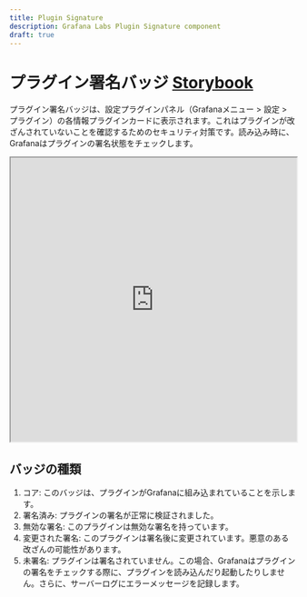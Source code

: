 ```yaml
---
title: Plugin Signature
description: Grafana Labs Plugin Signature component
draft: true
---
```


# プラグイン署名バッジ <Badge text='draft' color='orange'></Badge> <a href='https://developers.grafana.com/ui/latest/index.html?path=/story/data-display-pluginsignaturebadge--basic' target='_blank' className='header-links'>Storybook <Icon name="external-link-alt"/> </a>

プラグイン署名バッジは、設定プラグインパネル（Grafanaメニュー > 設定 > プラグイン）の各情報プラグインカードに表示されます。これはプラグインが改ざんされていないことを確認するためのセキュリティ対策です。読み込み時に、Grafanaはプラグインの署名状態をチェックします。

<iframe
  src="https://developers.grafana.com/ui/latest/index.html?path=/story/data-display-pluginsignaturebadge--basic&full=1&shortcuts=false&singleStory=true"
  width="100%"
  height="500px"
></iframe>

## バッジの種類

1. コア: このバッジは、プラグインがGrafanaに組み込まれていることを示します。
2. 署名済み: プラグインの署名が正常に検証されました。
3. 無効な署名: このプラグインは無効な署名を持っています。
4. 変更された署名: このプラグインは署名後に変更されています。悪意のある改ざんの可能性があります。
5. 未署名: プラグインは署名されていません。この場合、Grafanaはプラグインの署名をチェックする際に、プラグインを読み込んだり起動したりしません。さらに、サーバーログにエラーメッセージを記録します。